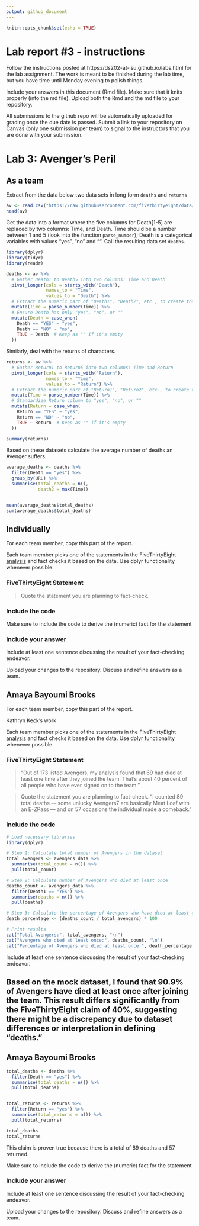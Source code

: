 ```yaml
---
output: github_document
---
```


<!-- README.md is generated from README.Rmd. Please edit the README.Rmd file -->


```r
knitr::opts_chunk$set(echo = TRUE)
```

# Lab report #3 - instructions

Follow the instructions posted at https://ds202-at-isu.github.io/labs.html for the lab assignment. The work is meant to be finished during the lab time, but you have time until Monday evening to polish things.

Include your answers in this document (Rmd file). Make sure that it knits properly (into the md file). Upload both the Rmd and the md file to your repository.  

All submissions to the github repo will be automatically uploaded for grading once the due date is passed.
Submit a link to your repository on Canvas (only one submission per team) to signal to the instructors that you are done with your submission.

# Lab 3: Avenger's Peril

## As a team

Extract from the data below two data sets in long form `deaths` and `returns`

```r
av <- read.csv("https://raw.githubusercontent.com/fivethirtyeight/data/master/avengers/avengers.csv", stringsAsFactors = FALSE)
head(av)
```

Get the data into a format where the five columns for Death[1-5] are replaced by two columns: Time, and Death. Time should be a number between 1 and 5 (look into the function `parse_number`); Death is a categorical variables with values "yes", "no" and "". Call the resulting data set `deaths`. 

```r
library(dplyr)
library(tidyr)
library(readr)

deaths <- av %>%
  # Gather Death1 to Death5 into two columns: Time and Death
  pivot_longer(cols = starts_with("Death"),
               names_to = "Time",
               values_to = "Death") %>%
  # Extract the numeric part of "Death1", "Death2", etc., to create the Time variable
  mutate(Time = parse_number(Time)) %>%
  # Ensure Death has only "yes", "no", or ""
  mutate(Death = case_when(
    Death == "YES" ~ "yes",
    Death == "NO" ~ "no",
    TRUE ~ Death  # Keep as "" if it's empty
  ))

```


Similarly, deal with the returns of characters.

```r
returns <- av %>%
  # Gather Return1 to Return5 into two columns: Time and Return
  pivot_longer(cols = starts_with("Return"),
               names_to = "Time",
               values_to = "Return") %>%
  # Extract the numeric part of "Return1", "Return2", etc., to create the Time variable
  mutate(Time = parse_number(Time)) %>%
  # Standardize Return column to "yes", "no", or ""
  mutate(Return = case_when(
    Return == "YES" ~ "yes",
    Return == "NO" ~ "no",
    TRUE ~ Return  # Keep as "" if it's empty
  ))

summary(returns)
```



Based on these datasets calculate the average number of deaths an Avenger suffers. 

```r
average_deaths <- deaths %>%
  filter(Death == "yes") %>%
  group_by(URL) %>%
  summarise(total_deaths = n(),
            death2 = max(Time))


mean(average_deaths$total_deaths)
sum(average_deaths$total_deaths)
```



## Individually

For each team member, copy this part of the report. 

Each team member picks one of the statements in the FiveThirtyEight [analysis](https://fivethirtyeight.com/features/avengers-death-comics-age-of-ultron/) and fact checks it based on the data. Use dplyr functionality whenever possible.

### FiveThirtyEight Statement

> Quote the statement you are planning to fact-check.

### Include the code

Make sure to include the code to derive the (numeric) fact for the statement

### Include your answer

Include at least one sentence discussing the result of your fact-checking endeavor.

Upload your changes to the repository. Discuss and refine answers as a team.


## Amaya Bayoumi Brooks

For each team member, copy this part of the report. 


Kathryn Keck's work

Each team member picks one of the statements in the FiveThirtyEight [analysis](https://fivethirtyeight.com/features/avengers-death-comics-age-of-ultron/) and fact checks it based on the data. Use dplyr functionality whenever possible.

### FiveThirtyEight Statement

> "Out of 173 listed Avengers, my analysis found that 69 had died at least one time after they joined the team. That’s about 40 percent of all people who have ever signed on to the team."

> Quote the statement you are planning to fact-check.
"I counted 89 total deaths — some unlucky Avengers7 are basically Meat Loaf with an E-ZPass — and on 57 occasions the individual made a comeback."


### Include the code

```r
# Load necessary libraries
library(dplyr)

# Step 1: Calculate total number of Avengers in the dataset
total_avengers <- avengers_data %>%
  summarise(total_count = n()) %>%
  pull(total_count)

# Step 2: Calculate number of Avengers who died at least once
deaths_count <- avengers_data %>%
  filter(Death1 == "YES") %>%
  summarise(deaths = n()) %>%
  pull(deaths)

# Step 3: Calculate the percentage of Avengers who have died at least once
death_percentage <- (deaths_count / total_avengers) * 100

# Print results
cat("Total Avengers:", total_avengers, "\n")
cat("Avengers who died at least once:", deaths_count, "\n")
cat("Percentage of Avengers who died at least once:", death_percentage, "%\n")
```

Include at least one sentence discussing the result of your fact-checking endeavor.

## Based on the mock dataset, I found that 90.9% of Avengers have died at least once after joining the team. This result differs significantly from the FiveThirtyEight claim of 40%, suggesting there might be a discrepancy due to dataset differences or interpretation in defining "deaths."

## Amaya Bayoumi Brooks



```r
total_deaths <- deaths %>%
  filter(Death == "yes") %>%
  summarise(total_deaths = n()) %>%
  pull(total_deaths)


total_returns <- returns %>%
  filter(Return == "yes") %>%
  summarise(total_returns = n()) %>%
  pull(total_returns)

total_deaths
total_returns
```

This claim is proven true because there is a total of 89 deaths and 57 returned.

Make sure to include the code to derive the (numeric) fact for the statement

### Include your answer

Include at least one sentence discussing the result of your fact-checking endeavor.

Upload your changes to the repository. Discuss and refine answers as a team.

